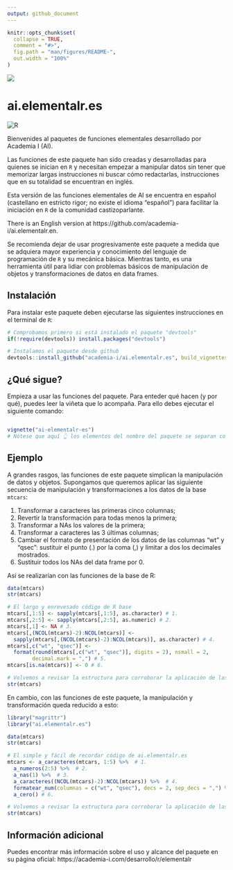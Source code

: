 ```yaml
---
output: github_document
---
```


<!-- README.md is generated from README.Rmd. Please edit that file -->

```r
knitr::opts_chunk$set(
  collapse = TRUE,
  comment = "#>",
  fig.path = "man/figures/README-",
  out.width = "100%"
)
```

![](https://dl.dropboxusercontent.com/s/6fk9lj2wq3h4jkl/Logo%20Vertical.jpg)

# ai.elementalr.es

<!-- badges: start -->
![R](https://github.com/academia-i/ai.elementalr.es/workflows/R/badge.svg)
<!-- badges: end -->

Bienvenides al paquetes de funciones elementales desarrollado por Academia I (AI).

Las funciones de este paquete han sido creadas y desarrolladas para quienes se inician en `R` y necesitan empezar a manipular datos sin tener que memorizar largas instrucciones ni buscar cómo redactarlas, instrucciones que en su totalidad se encuentran en inglés.

Esta versión de las funciones elementales de AI se encuentra en español (castellano en estricto rigor; no existe el idioma "español") para facilitar la iniciación en `R` de la comunidad castizoparlante.

There is an English version at https://github.com/academia-i/ai.elementalr.en.

Se recomienda dejar de usar progresivamente este paquete a medida que se adquiera mayor experiencia y conocimiento del lenguaje de programación de `R` y su mecánica básica. Mientras tanto, es una herramienta útil para lidiar con problemas básicos de manipulación de objetos y transformaciones de datos en data frames.

## Instalación

Para instalar este paquete deben ejecutarse las siguientes instrucciones en el terminal de `R`:

``` r 
# Comprobamos primero si está instalado el paquete "devtools"
if(!require(devtools)) install.packages("devtools")

# Instalamos el paquete desde github
devtools::install_github("academia-i/ai.elementalr.es", build_vignettes = TRUE)
```

## ¿Qué sigue?

Empieza a usar las funciones del paquete. Para enteder qué hacen (y por qué), puedes leer la viñeta que lo acompaña. Para ello debes ejecutar el siguiente comando:

``` r

vignette("ai-elementalr-es")
# Nótese que aquí 👆 los elementos del nombre del paquete se separan con guiones

```

## Ejemplo

A grandes rasgos, las funciones de este paquete simplican la manipulación de datos y objetos. Supongamos que queremos aplicar las siguiente secuencia de manipulación y transformaciones a los datos de la base `mtcars`:

1. Transformar a caracteres las primeras cinco columnas;
2. Revertir la transformación para todas menos la primera;
3. Transformar a NAs los valores de la primera;
4. Transformar a caracteres las 3 últimas columnas;
5. Cambiar el formato de presentación de los datos de las columnas "wt" y "qsec": sustituir el punto (.) por la coma (,) y limitar a dos los decimales mostrados. 
6. Sustituir todos los NAs del data frame por 0.

Así se realizarían con las funciones de la base de R:

```r
data(mtcars)
str(mtcars)

# El largo y enrevesado código de R base
mtcars[,1:5] <- sapply(mtcars[,1:5], as.character) # 1. 
mtcars[,2:5] <- sapply(mtcars[,2:5], as.numeric) # 2.
mtcars[,1] <- NA # 3.
mtcars[,(NCOL(mtcars)-2):NCOL(mtcars)] <-
  sapply(mtcars[,(NCOL(mtcars)-2):NCOL(mtcars)], as.character) # 4.
mtcars[,c("wt", "qsec")] <- 
  format(round(mtcars[,c("wt", "qsec")], digits = 2), nsmall = 2,
        decimal.mark = ",") # 5.
mtcars[is.na(mtcars)] <- 0 # 6.

# Volvemos a revisar la estructura para corroborar la aplicación de las transformaciones
str(mtcars)
```

En cambio, con las funciones de este paquete, la manipulación y transformación queda reducido a esto:

```r
library("magrittr")
library("ai.elementalr.es")

data(mtcars)
str(mtcars)

# El simple y fácil de recordar código de ai.elementalr.es
mtcars <- a_caracteres(mtcars, 1:5) %>%  # 1.
  a_numeros(2:5) %>%  # 2.
  a_nas(1) %>%  # 3.
  a_caracteres((NCOL(mtcars)-2):NCOL(mtcars)) %>%  # 4. 
  formatear_num(columnas = c("wt", "qsec"), decs = 2, sep_decs = ",") %>% # 5.
  a_cero() # 6.

# Volvemos a revisar la estructura para corroborar la aplicación de las transformaciones
str(mtcars)
```


## Información adicional

Puedes encontrar más información sobre el uso y alcance del paquete en su página oficial: https://academia-i.com/desarrollo/r/elementalr
